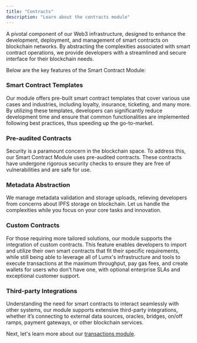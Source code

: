 ```yaml
---
title: "Contracts"
description: "Learn about the contracts module"
---
```


A pivotal component of our Web3 infrastructure, designed to enhance the development, deployment, and management of smart contracts on blockchain networks. By abstracting the complexities associated with smart contract operations, we provide developers with a streamlined and secure interface for their blockchain needs.

Below are the key features of the Smart Contract Module:

### Smart Contract Templates

Our module offers pre-built smart contract templates that cover various use cases and industries, including loyalty, insurance, ticketing, and many more. By utilizing these templates, developers can significantly reduce development time and ensure that common functionalities are implemented following best practices, thus speeding up the go-to-market.

### Pre-audited Contracts

Security is a paramount concern in the blockchain space. To address this, our Smart Contract Module uses pre-audited contracts. These contracts have undergone rigorous security checks to ensure they are free of vulnerabilities and are safe for use.

### Metadata Abstraction

We manage metadata validation and storage uploads, relieving developers from concerns about IPFS storage on blockchain. Let us handle the complexities while you focus on your core tasks and innovation.

### Custom Contracts

For those requiring more tailored solutions, our module supports the integration of custom contracts. This feature enables developers to import and utilize their own smart contracts that fit their specific requirements, while still being able to leverage all of Lumx's infrastructure and tools to execute transactions at the maximum throughput, pay gas fees, and create wallets for users who don’t have one, with optional enterprise SLAs and exceptional customer support.

### Third-party Integrations

<Snippet file="beta.mdx" />

Understanding the need for smart contracts to interact seamlessly with other systems, our module supports extensive third-party integrations, whether it’s connecting to external data sources, oracles, bridges, on/off ramps, payment gateways, or other blockchain services.

Next, let's learn more about our [transactions module](/essentials/transactions).

